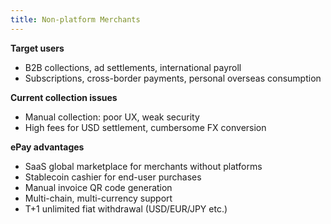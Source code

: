 ```yaml
---
title: Non-platform Merchants
---
```


**Target users**
- B2B collections, ad settlements, international payroll
- Subscriptions, cross-border payments, personal overseas consumption

**Current collection issues**
- Manual collection: poor UX, weak security
- High fees for USD settlement, cumbersome FX conversion

**ePay advantages**
- SaaS global marketplace for merchants without platforms
- Stablecoin cashier for end-user purchases
- Manual invoice QR code generation
- Multi-chain, multi-currency support
- T+1 unlimited fiat withdrawal (USD/EUR/JPY etc.)
